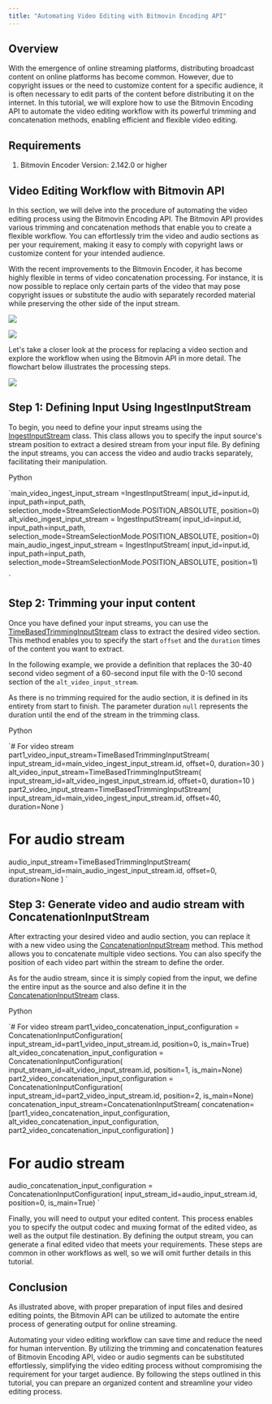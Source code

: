 ```yaml
---
title: "Automating Video Editing with Bitmovin Encoding API"
---
```


## Overview

With the emergence of online streaming platforms, distributing broadcast content on online platforms has become common. However, due to copyright issues or the need to customize content for a specific audience, it is often necessary to edit parts of the content before distributing it on the internet. In this tutorial, we will explore how to use the Bitmovin Encoding API to automate the video editing workflow with its powerful trimming and concatenation methods, enabling efficient and flexible video editing.

## Requirements

1. Bitmovin Encoder Version: 2.142.0 or higher

## Video Editing Workflow with Bitmovin API

In this section, we will delve into the procedure of automating the video editing process using the Bitmovin Encoding API. The Bitmovin API provides various trimming and concatenation methods that enable you to create a flexible workflow. You can effortlessly trim the video and audio sections as per your requirement, making it easy to comply with copyright laws or customize content for your intended audience.

With the recent improvements to the Bitmovin Encoder, it has become highly flexible in terms of video concatenation processing. For instance, it is now possible to replace only certain parts of the video that may pose copyright issues or substitute the audio with separately recorded material while preserving the other side of the input stream.

![](/images/encoding/docs/8928c7f-image.png)

![](/images/encoding/docs/161e68c-image.png)

Let's take a closer look at the process for replacing a video section and explore the workflow when using the Bitmovin API in more detail. The flowchart below illustrates the processing steps.

![](/images/encoding/docs/a7c068a-image.png)

## Step 1: Defining Input Using IngestInputStream

To begin, you need to define your input streams using the [IngestInputStream](/encoding/reference/postencodingencodingsinputstreamsingestbyencodingid) class. This class allows you to specify the input source's stream position to extract a desired stream from your input file. By defining the input streams, you can access the video and audio tracks separately, facilitating their manipulation.

Python

`main_video_ingest_input_stream =IngestInputStream(
    input_id=input.id,
    input_path=input_path,
    selection_mode=StreamSelectionMode.POSITION_ABSOLUTE,
    position=0)
alt_video_ingest_input_stream = IngestInputStream(
    input_id=input.id,
    input_path=input_path,
    selection_mode=StreamSelectionMode.POSITION_ABSOLUTE,
    position=0)
main_audio_ingest_input_stream = IngestInputStream(
    input_id=input.id,
    input_path=input_path,
    selection_mode=StreamSelectionMode.POSITION_ABSOLUTE,
    position=1)

`

## Step 2: Trimming your input content

Once you have defined your input streams, you can use the [TimeBasedTrimmingInputStream](/encoding/reference/postencodingencodingsinputstreamstrimmingtimebasedbyencodingid) class to extract the desired video section. This method enables you to specify the start `offset` and the `duration` times of the content you want to extract.

In the following example, we provide a definition that replaces the 30-40 second video segment of a 60-second input file with the 0-10 second section of the `alt_video_input_stream`.

As there is no trimming required for the audio section, it is defined in its entirety from start to finish. The parameter duration `null` represents the duration until the end of the stream in the trimming class.

Python

`# For video stream
part1_video_input_stream=TimeBasedTrimmingInputStream(
    input_stream_id=main_video_ingest_input_stream.id,
    offset=0,
    duration=30
)
alt_video_input_stream=TimeBasedTrimmingInputStream(
    input_stream_id=alt_video_ingest_input_stream.id,
    offset=0,
    duration=10
)
part2_video_input_stream=TimeBasedTrimmingInputStream(
    input_stream_id=main_video_ingest_input_stream.id,
    offset=40,
    duration=None
)
# For audio stream
audio_input_stream=TimeBasedTrimmingInputStream(
    input_stream_id=main_audio_ingest_input_stream.id,
    offset=0,
    duration=None
)
`

## Step 3: Generate video and audio stream with ConcatenationInputStream

After extracting your desired video and audio section, you can replace it with a new video using the [ConcatenationInputStream](/encoding/reference/postencodingencodingsinputstreamsconcatenationbyencodingid) method. This method allows you to concatenate multiple video sections. You can also specify the position of each video part within the stream to define the order.

As for the audio stream, since it is simply copied from the input, we define the entire input as the source and also define it in the [ConcatenationInputStream](/encoding/reference/postencodingencodingsinputstreamsconcatenationbyencodingid) class.

Python

`# For video stream 
part1_video_concatenation_input_configuration = ConcatenationInputConfiguration(
    input_stream_id=part1_video_input_stream.id,
    position=0,
    is_main=True)
alt_video_concatenation_input_configuration = ConcatenationInputConfiguration(
    input_stream_id=alt_video_input_stream.id,
    position=1,
    is_main=None)
part2_video_concatenation_input_configuration = ConcatenationInputConfiguration(
    input_stream_id=part2_video_input_stream.id,
    position=2,
    is_main=None)
concatenation_input_stream=ConcatenationInputStream(
    concatenation=[part1_video_concatenation_input_configuration,
                   alt_video_concatenation_input_configuration,
                   part2_video_concatenation_input_configuration]
)
# For audio stream 
audio_concatenation_input_configuration = ConcatenationInputConfiguration(
    input_stream_id=audio_input_stream.id,
    position=0,
    is_main=True)
`

Finally, you will need to output your edited content. This process enables you to specify the output codec and muxing format of the edited video, as well as the output file destination. By defining the output stream, you can generate a final edited video that meets your requirements. These steps are common in other workflows as well, so we will omit further details in this tutorial.

## Conclusion

As illustrated above, with proper preparation of input files and desired editing points, the Bitmovin API can be utilized to automate the entire process of generating output for online streaming.

Automating your video editing workflow can save time and reduce the need for human intervention. By utilizing the trimming and concatenation features of Bitmovin Encoding API, video or audio segments can be substituted effortlessly, simplifying the video editing process without compromising the requirement for your target audience. By following the steps outlined in this tutorial, you can prepare an organized content and streamline your video editing process.